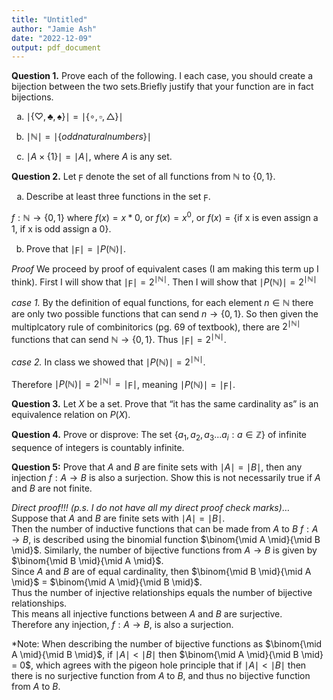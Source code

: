 ```yaml
---
title: "Untitled"
author: "Jamie Ash"
date: "2022-12-09"
output: pdf_document
---
```


**Question 1.** Prove each of the following. I each case, you should create a 
bijection between the two sets.Briefly justify that your function are in fact 
bijections.  

(a) $\mid \{ \heartsuit,  \clubsuit, \spadesuit \}\mid = \mid \{ \circ, \square, \triangle \} \mid$  

(b) $\mid \mathbb{N} \mid = \mid \{odd natural numbers\}\mid$

(c) $\mid A \times \{ 1 \} \mid =  \mid A \mid$, where $A$ is any set. 

**Question 2.** Let $\digamma$ denote the set of all functions from $\mathbb{N}$
to $\{0, 1\}$. 

(a) Describe at least three functions in the set $\digamma$. 

$f: \mathbb{N} \rightarrow \{0, 1\}$ where $f(x) = x *0$, or $f(x) = x^0$, or 
$f(x) = \{$if x is even assign a 1, if x is odd assign a 0$\}$.  

(b) Prove that $\mid \digamma \mid = \mid P(\mathbb{N}) \mid$.  


*Proof*  We proceed by proof of equivalent cases (I am making this term up I 
think). First I will show that $\mid \digamma \mid =  2^{\mid \mathbb{N} \mid}$. 
Then I will show that $\mid P(\mathbb{N}) \mid = 2^{\mid \mathbb{N} \mid}$

*case 1.* By the definition of equal functions, for each element 
$n \in \mathbb{N}$ there are only two possible functions that can send 
$n  \rightarrow \{0 ,1\}$. So then given the multiplcatory rule of combinitorics 
(pg. 69 of textbook), there are $2^{\mid \mathbb{N} \mid}$ functions that can 
send $\mathbb{N} \rightarrow \{0, 1\}$. Thus 
$\mid \digamma \mid =  2^{\mid \mathbb{N} \mid}$.  

*case 2.*  In class we showed that 
$\mid P(\mathbb{N}) \mid = 2^{\mid \mathbb{N} \mid}$.   

Therefore $\mid P(\mathbb{N}) \mid = 2^{\mid \mathbb{N} \mid} = \mid \digamma \mid$,
meaning $\mid P(\mathbb{N}) \mid = \mid \digamma \mid$.

**Question 3.** Let $X$ be a set. Prove that "it has the same cardinality as" is 
an equivalence relation on $P(X)$. 

**Question 4.** Prove or disprove: The set $\{a_1, a_2, a_3 ... a_i: a \in \mathbb{Z}\}$
of infinite sequence of integers is countably infinite. 

**Question 5:** Prove that $A$ and $B$ are finite sets with $\mid A \mid = \mid B \mid$,
then any injection $f: A \rightarrow B$ is also a surjection. Show this is not 
necessarily true if $A$ and $B$ are not finite. 

*Direct proof!!! (p.s. I do not have all my direct proof check marks)*...  
Suppose that $A$ and $B$ are finite sets with $\mid A \mid = \mid B \mid$.     
Then the number of inductive functions that can be made from $A$ to $B$ 
$f: A \rightarrow B$, is described using the binomial function 
$\binom{\mid A \mid}{\mid B \mid}$. Similarly, the number of bijective functions
from $A \rightarrow B$ is given by $\binom{\mid B \mid}{\mid A \mid}$.   
Since $A$ and $B$ are of equal cardinality, then $\binom{\mid B \mid}{\mid A \mid}$ 
= $\binom{\mid A \mid}{\mid B \mid}$.  
Thus the number of injective relationships equals the number of bijective 
relationships.   
This means all injective functions between $A$ and $B$ are 
surjective.     
Therefore any injection, $f: A \rightarrow B$, is also a surjection. 

*Note: When describing the number of bijective functions as $\binom{\mid A \mid}{\mid B \mid}$,
if $\mid A \mid < \mid B \mid$ then $\binom{\mid A \mid}{\mid B \mid} = 0$,
which agrees with the pigeon hole principle that if $\mid A \mid < \mid B \mid$ 
then there is no surjective function from $A$ to $B$, and thus no bijective 
function from $A$ to $B$. 










































